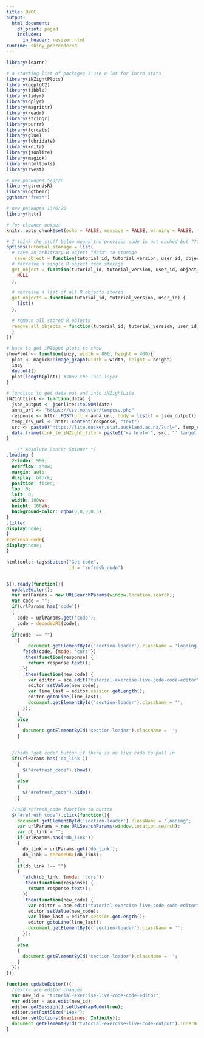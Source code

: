 ---
title: BYOC
output: 
  html_document:
    df_print: paged
    includes:
      in_header: resizer.html
runtime: shiny_prerendered
---

```{r setup, include=FALSE}
library(learnr)

# a starting list of packages I use a lot for intro stats
library(iNZightPlots)
library(ggplot2)
library(tibble)
library(tidyr)
library(dplyr)
library(magrittr)
library(readr)
library(stringr)
library(purrr)
library(forcats)
library(glue)
library(lubridate)
library(knitr)
library(jsonlite)
library(magick)
library(htmltools)
library(rvest)

# new packages 5/3/20
library(gtrendsR)
library(ggthemr)
ggthemr("fresh")

# new packages 13/6/20
library(httr)

# for cleaner output
knitr::opts_chunk$set(echo = FALSE, message = FALSE, warning = FALSE, fig.width = 10, fig.height = 4)

# I think the stuff below means the previous code is not cached but ???
options(tutorial.storage = list(
  # save an arbitrary R object "data" to storage
   save_object = function(tutorial_id, tutorial_version, user_id, object_id, data) {},
  # retreive a single R object from storage
  get_object = function(tutorial_id, tutorial_version, user_id, object_id) { 
    NULL 
  },
  
  # retreive a list of all R objects stored
  get_objects = function(tutorial_id, tutorial_version, user_id) { 
    list() 
  },
  
  # remove all stored R objects
  remove_all_objects = function(tutorial_id, tutorial_version, user_id) {
  }
))

# hack to get iNZight plots to show
showPlot <- function(inzy, width = 800, height = 400){
  plot <- magick::image_graph(width = width, height = height)
  inzy
  dev.off()
  plot[length(plot)] #show the last layer
}

# function to get data out and into iNZightLite
iNZightLink <- function(data) {
  json_output <- jsonlite::toJSON(data)
  anna_url <- "https://csv.monster/tempcsv.php"
  response <- httr::POST(url = anna_url, body = list(t = json_output))
  temp_csv_url <- httr::content(response, "text")
  src <- paste0("https://lite.docker.stat.auckland.ac.nz/?url=", temp_csv_url, "&land=visualize")
  data.frame(link_to_iNZight_lite = paste0("<a href='", src, "' target = '_blank'>", src, "</a>")) %>% kable()
}
```

```{css}
    /* Absolute Center Spinner */
.loading {
  z-index: 999;
  overflow: show;
  margin: auto;
  display: block;
  position: fixed;
  top: 0;
  left: 0;
  width: 100vw;
  height: 100vh;
  background-color: rgba(0,0,0,0.3);
}
.title{
display:none;
}
#refresh_code{
display:none;
}
```

<div id="loader"></div>

```{r refresh-button}
htmltools::tags$button("Get code", 
                       id = 'refresh_code')
```

```{r live-code, exercise=TRUE}

```

```{js}
$().ready(function(){
  updateEditor();
  var urlParams = new URLSearchParams(window.location.search);
  var code = "";
  if(urlParams.has('code'))
  {
    code = urlParams.get('code');
    code = decodeURI(code);
  }
  if(code !== "")
    {
        document.getElementById('section-loader').className = 'loading';
      fetch(code, {mode: 'cors'})
      .then(function(response) {
        return response.text();
      })
      .then(function(new_code) {
        var editor = ace.edit("tutorial-exercise-live-code-code-editor");
        editor.setValue(new_code);
        var line_last = editor.session.getLength();
        editor.gotoLine(line_last);
        document.getElementById('section-loader').className = '';
      });
    }
    else
    {
      document.getElementById('section-loader').className = '';
    }

  
  //hide "get code" button if there is no live code to pull in
  if(urlParams.has('db_link'))
    {
      $("#refresh_code").show();
    }
    else
    {
      $("#refresh_code").hide();
    }
  
  //add refresh_code function to button
  $("#refresh_code").click(function(){
    document.getElementById('section-loader').className = 'loading';
    var urlParams = new URLSearchParams(window.location.search);
    var db_link = "";
    if(urlParams.has('db_link'))
    {
      db_link = urlParams.get('db_link');
      db_link = decodeURI(db_link);
    }
    if(db_link !== "")
    {
      fetch(db_link, {mode: 'cors'})
      .then(function(response) {
        return response.text();
      })
      .then(function(new_code) {
        var editor = ace.edit("tutorial-exercise-live-code-code-editor");
        editor.setValue(new_code);
        var line_last = editor.session.getLength();
        editor.gotoLine(line_last);
        document.getElementById('section-loader').className = '';
      });
    }
    else
    {
      document.getElementById('section-loader').className = '';
    }
  });
});

function updateEditor(){
  //extra ace editor changes
  var new_id = "tutorial-exercise-live-code-code-editor";
  var editor = ace.edit(new_id);
  editor.getSession().setUseWrapMode(true);
  editor.setFontSize("14px");
  editor.setOptions({maxLines: Infinity});
  document.getElementById("tutorial-exercise-live-code-output").innerHTML = "";
}

```